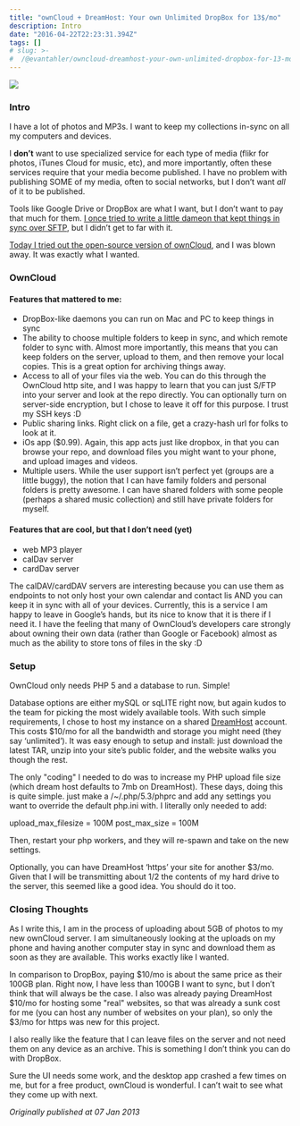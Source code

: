 ```yaml
---
title: "ownCloud + DreamHost: Your own Unlimited DropBox for 13$/mo"
description: Intro
date: "2016-04-22T22:23:31.394Z"
tags: []
# slug: >-
#  /@evantahler/owncloud-dreamhost-your-own-unlimited-dropbox-for-13-mo-2fd53cdf2f77
---
```


![](/images/medium-export/1__DL3CdUDzttWP5FxDvsO9hg.png)

### Intro

I have a lot of photos and MP3s. I want to keep my collections in-sync on all my computers and devices.

I **don’t** want to use specialized service for each type of media (flikr for photos, iTunes Cloud for music, etc), and more importantly, often these services require that your media become published. I have no problem with publishing SOME of my media, often to social networks, but I don’t want _all_ of it to be published.

Tools like Google Drive or DropBox are what I want, but I don’t want to pay that much for them. [I once tried to write a little dameon that kept things in sync over SFTP](https://github.com/evantahler/synchzor), but I didn’t get to far with it.

[Today I tried out the open-source version of ownCloud](http://owncloud.org/), and I was blown away. It was exactly what I wanted.

### OwnCloud

#### Features that mattered to me:

- DropBox-like daemons you can run on Mac and PC to keep things in sync
- The ability to choose multiple folders to keep in sync, and which remote folder to sync with. Almost more importantly, this means that you can keep folders on the server, upload to them, and then remove your local copies. This is a great option for archiving things away.
- Access to all of your files via the web. You can do this through the OwnCloud http site, and I was happy to learn that you can just S/FTP into your server and look at the repo directly. You can optionally turn on server-side encryption, but I chose to leave it off for this purpose. I trust my SSH keys :D
- Public sharing links. Right click on a file, get a crazy-hash url for folks to look at it.
- iOs app ($0.99). Again, this app acts just like dropbox, in that you can browse your repo, and download files you might want to your phone, and upload images and videos.
- Multiple users. While the user support isn’t perfect yet (groups are a little buggy), the notion that I can have family folders and personal folders is pretty awesome. I can have shared folders with some people (perhaps a shared music collection) and still have private folders for myself.

#### Features that are cool, but that I don’t need (yet)

- web MP3 player
- calDav server
- cardDav server

The calDAV/cardDAV servers are interesting because you can use them as endpoints to not only host your own calendar and contact lis AND you can keep it in sync with all of your devices. Currently, this is a service I am happy to leave in Google’s hands, but its nice to know that it is there if I need it. I have the feeling that many of OwnCloud’s developers care strongly about owning their own data (rather than Google or Facebook) almost as much as the ability to store tons of files in the sky :D

### Setup

OwnCloud only needs PHP 5 and a database to run. Simple!

Database options are either mySQL or sqLITE right now, but again kudos to the team for picking the most widely available tools. With such simple requirements, I chose to host my instance on a shared [DreamHost](http://dreamhost.com/) account. This costs $10/mo for all the bandwidth and storage you might need (they say ‘unlimited’). It was easy enough to setup and install: just download the latest TAR, unzip into your site’s public folder, and the website walks you though the rest.

The only "coding" I needed to do was to increase my PHP upload file size (which dream host defaults to 7mb on DreamHost). These days, doing this is quite simple. just make a /~/.php/5.3/phprc and add any settings you want to override the default php.ini with. I literally only needed to add:

upload_max_filesize = 100M post_max_size = 100M

Then, restart your php workers, and they will re-spawn and take on the new settings.

Optionally, you can have DreamHost ‘https’ your site for another $3/mo. Given that I will be transmitting about 1/2 the contents of my hard drive to the server, this seemed like a good idea. You should do it too.

### Closing Thoughts

As I write this, I am in the process of uploading about 5GB of photos to my new ownCloud server. I am simultaneously looking at the uploads on my phone and having another computer stay in sync and download them as soon as they are available. This works exactly like I wanted.

In comparison to DropBox, paying $10/mo is about the same price as their 100GB plan. Right now, I have less than 100GB I want to sync, but I don’t think that will always be the case. I also was already paying DreamHost $10/mo for hosting some "real" websites, so that was already a sunk cost for me (you can host any number of websites on your plan), so only the $3/mo for https was new for this project.

I also really like the feature that I can leave files on the server and not need them on any device as an archive. This is something I don’t think you can do with DropBox.

Sure the UI needs some work, and the desktop app crashed a few times on me, but for a free product, ownCloud is wonderful. I can’t wait to see what they come up with next.

_Originally published at 07 Jan 2013_
